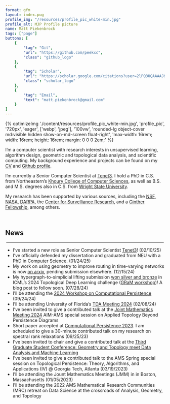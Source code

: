 ```yaml
---
format: gfm
layout: index.pug
profile_img: "/resources/profile_pic_white-min.jpg"
profile_alt: MJP Profile picture
name: Matt Piekenbrock
tags: ["page"]
buttons: [
	{ 
		"tag": "Git",
		"url": "https://github.com/peekxc",
		"class": "github_logo"
	}, 
	{ 
		"tag": "Scholar",
		"url": "https://scholar.google.com/citations?user=2lPQ3UQAAAAJ&hl=en",
		"class": "scholar_logo"
	}, 
	{ 
		"tag": "Email",
		"text": "matt.piekenbrock@gmail.com"
	}
]
---
```


```{=html}
{% optimizeImg './content/resources/profile_pic_white-min.jpg', 'profile_pic', '720px', 'eager', ['webp', 'jpeg'], '100vw', 'rounded-lg object-cover md:visible hidden show-on-md-screen float-right', 'max-width: 16rem; width: 16rem; height: 16rem; margin: 0 0 0 2em;' %}
```

::: {.prose-base .text-justify}
I'm a computer scientist with research interests in unsupervised learning, algorithm design, geometric and topological data analysis, and scientific computing. My background experience and projects can be found on my [CV](https://mattpiekenbrock.com/cv) and [Github profile](https://github.com/peekxc).

I'm currently a Senior Computer Scientist at [Tenet3](https://www.tenet3.com/). I hold a PhD in C.S. from Northeastern's [Khoury College of Computer Sciences](https://www.khoury.northeastern.edu/), as well as B.S. and M.S. degrees also in C.S. from [Wright State University](https://www.wright.edu/). 
<!-- I'm currently a PhD [transfer] student at [Khoury College of Computer Sciences](https://www.khoury.northeastern.edu/), Northeastern University; prior to transferring, I completed 2 years of graduate coursework from the [Computational Mathematics, Science, and Engineering Department](https://cmse.msu.edu/) at Michigan State University. I hold both B.S. and M.S. degrees in C.S. from [Wright State University](https://www.wright.edu/). -->

My research has been supported by various sources, including the [NSF](https://www.nsf.gov/), [NASA](https://www.nasa.gov/), [DARPA](https://www.darpa.mil/), the [Center for Survelliance Research](https://www.wright.edu/center-for-surveillance-research/our-members), and a [Ginther Fellowship](https://givingto.msu.edu/stories/500k-endowment-creates-first-grad-fellowship-in-cmse), among others.
:::

<!-- I enjoy learning about open-ended areas of learning theory and data analysis, including topics such as unsupervised learning, clustering, dimensionality reduction, estimation theory, and so on. I'm also a [modern C++](https://github.com/isocpp/CppCoreGuidelines/blob/master/CppCoreGuidelines.md#abstract) enthusiast, and believer in [functional programming](https://en.wikipedia.org/wiki/Functional_programming), and a fervent supporter of open source software.  -->
<br>

<h2 class="text-2xl pb-0 mb-0 mt-1"> News </h2>

<hr style="margin: 0.20rem !important;"/>

::: {.list-disc .overflow-y-scroll .mt-0}
- I've started a new role as Senior Computer Scientist [Tenet3](https://www.tenet3.com/)! (02/10/25)
- I've officially defended my dissertation and graduated from NEU with a PhD in Computer Science. (01/24/25)
- My work on using geometry to improve routing in time-varying networks is now [on arxiv](https://arxiv.org/pdf/2412.07964), pending submission elsewhere. (12/15/24)
- My hypergraph-to-simplicial lifting submission [won silver and bronze](https://pyt-team.github.io/packs/challenge.html) in ICML's 2024 Topological Deep Learning challenge ([GRaM workshop](https://gram-workshop.github.io/))! A blog post to follow soon. (07/28/24)
- I'll be attending the [2024 Workshop on Computational Persistence](https://www.tugraz.at/projekte/cpw/home) (09/24/24)
- I'll be attending University of Florida's [TDA Meeting 2024](https://people.clas.ufl.edu/peterbubenik/uftda2024/) (02/08/24)
<!-- - A journal paper _move scheduling_ has officially been accepted to -->
- I've been invited to give a contributed talk at the [Joint Mathematics Meeting 2024](https://www.jointmathematicsmeetings.org/meetings/national/jmm2024/2300_program.html) AIM-AMS special session on Applied Topology Beyond Persistence Diagrams
- Short paper accepted at [Computational Persistence 2023](https://www.cs.purdue.edu/ComPerWorkshop/index.html). I am scheduled to give a 30-minute contributed talk on my research on spectral rank relaxations (09/25/23)
- I've been invited to chair and give a contributed talk at the [Third Graduate Student Conference: Geometry and Topology meet Data Analysis and Machine Learning](https://gtdaml.wixsite.com/2023)
- I've been invited to give a contributed talk to the AMS Spring special session on Topological Persistence: Theory, Algorithms, and Applications (IV) \@ Georgia Tech, Atlanta (03/19/2023)
- I'll be attending the Jount Mathematics Meetings (JMM) in in Boston, Massachusetts (01/05/2023)
- I'll be attending the 2022 AMS Mathematical Research Communities (MRC) retreat on Data Science at the crossroads of Analysis, Geometry, and Topology
:::

<!-- TODO: for email link https://stackoverflow.com/questions/45071353/copy-text-string-on-click -->
